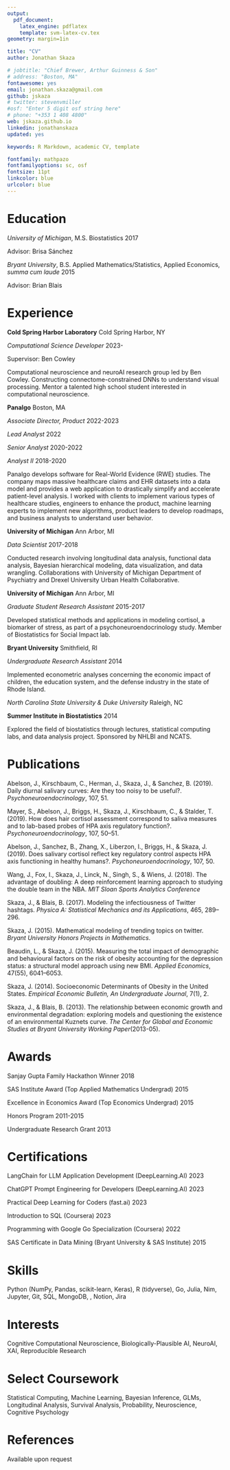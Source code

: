 ```yaml
---
output: 
  pdf_document:
    latex_engine: pdflatex
    template: svm-latex-cv.tex
geometry: margin=1in

title: "CV"
author: Jonathan Skaza

# jobtitle: "Chief Brewer, Arthur Guinness & Son"
# address: "Boston, MA"
fontawesome: yes
email: jonathan.skaza@gmail.com
github: jskaza
# twitter: stevenvmiller
#osf: "Enter 5 digit osf string here"
# phone: "+353 1 408 4800"
web: jskaza.github.io
linkedin: jonathanskaza
updated: yes

keywords: R Markdown, academic CV, template

fontfamily: mathpazo
fontfamilyoptions: sc, osf
fontsize: 11pt
linkcolor: blue
urlcolor: blue
---
```


# Education

*University of Michigan*, M.S. Biostatistics \hfill 2017

Advisor: Brisa Sánchez

*Bryant University*, B.S. Applied Mathematics/Statistics, Applied Economics, *summa cum laude*  \hfill 2015

Advisor: Brian Blais


# Experience

**Cold Spring Harbor Laboratory** \hfill Cold Spring Harbor, NY

*Computational Science Developer* \hfill 2023-

Supervisor: Ben Cowley

Computational neuroscience and neuroAI research group led by Ben Cowley. Constructing connectome-constrained DNNs to understand visual processing. Mentor a talented high school student interested in computational neuroscience.

**Panalgo** \hfill Boston, MA

*Associate Director, Product* \hfill 2022-2023

*Lead Analyst* \hfill 2022

*Senior Analyst* \hfill 2020-2022

*Analyst II* \hfill 2018-2020

Panalgo develops software for Real-World Evidence (RWE) studies. The company maps massive healthcare claims and EHR datasets into a data model and provides a web application to drastically simplify and accelerate patient-level analysis. I worked with clients to implement various types of healthcare studies, engineers to enhance the product, machine learning experts to implement new algorithms, product leaders to develop roadmaps, and business analysts to understand user behavior.

**University of Michigan** \hfill Ann Arbor, MI

*Data Scientist* \hfill 2017-2018

Conducted research involving longitudinal data analysis, functional data analysis, Bayesian hierarchical modeling, data visualization, and data wrangling. Collaborations with University of Michigan Department of Psychiatry and Drexel University Urban Health Collaborative.

**University of Michigan** \hfill Ann Arbor, MI

*Graduate Student Research Assistant* \hfill 2015-2017

Developed statistical methods and applications in modeling cortisol, a biomarker of stress, as part of a psychoneuroendocrinology study. Member of Biostatistics for Social Impact lab.

**Bryant University** \hfill Smithfield, RI

*Undergraduate Research Assistant* \hfill 2014

Implemented econometric analyses concerning the economic impact of children, the education system, and the defense industry in the state of Rhode Island.


*North Carolina State University \& Duke University* \hfill Raleigh, NC

**Summer Institute in Biostatistics** \hfill 2014

Explored the field of biostatistics through lectures, statistical computing labs, and data analysis project. Sponsored by NHLBI and NCATS.


# Publications

Abelson, J., Kirschbaum, C., Herman, J., Skaza, J., & Sanchez, B. (2019). Daily diurnal salivary curves: Are they too noisy to be useful?. *Psychoneuroendocrinology*, 107, 51.

Mayer, S., Abelson, J., Briggs, H., Skaza, J., Kirschbaum, C., & Stalder, T. (2019). How does hair cortisol assessment correspond to saliva measures and to lab-based probes of HPA axis regulatory function?. *Psychoneuroendocrinology*, 107, 50–51.

Abelson, J., Sanchez, B., Zhang, X., Liberzon, I., Briggs, H., & Skaza, J. (2019). Does salivary cortisol reflect key regulatory control aspects HPA axis functioning in healthy humans?. *Psychoneuroendocrinology*, 107, 50.

Wang, J., Fox, I., Skaza, J., Linck, N., Singh, S., & Wiens, J. (2018). The advantage of doubling: A deep reinforcement learning approach to studying the double team in the NBA. *MIT Sloan Sports Analytics Conference*

Skaza, J., & Blais, B. (2017). Modeling the infectiousness of Twitter hashtags. *Physica A: Statistical Mechanics and its Applications*, 465, 289–296.

Skaza, J. (2015). Mathematical modeling of trending topics on twitter. *Bryant University Honors Projects in Mathematics*.

Beaudin, L., & Skaza, J. (2015). Measuring the total impact of demographic and behavioural factors on the risk of obesity accounting for the depression status: a structural model approach using new BMI. *Applied Economics*, 47(55), 6041–6053.

Skaza, J. (2014). Socioeconomic Determinants of Obesity in the United States. *Empirical Economic Bulletin, An Undergraduate Journal*, 7(1), 2.

Skaza, J., & Blais, B. (2013). The relationship between economic growth and environmental degradation: exploring models and questioning the existence of an environmental Kuznets curve. *The Center for Global and Economic Studies at Bryant University Working Paper*(2013-05).

# Awards

Sanjay Gupta Family Hackathon Winner \hfill 2018

SAS Institute Award (Top Applied Mathematics Undergrad) \hfill 2015

Excellence in Economics Award (Top Economics Undergrad)  \hfill 2015

Honors Program \hfill 2011-2015

Undergraduate Research Grant  \hfill 2013

# Certifications

LangChain for LLM Application Development (DeepLearning.AI)  \hfill 2023

ChatGPT Prompt Engineering for Developers (DeepLearning.AI)  \hfill 2023

Practical Deep Learning for Coders (fast.ai) \hfill 2023

Introduction to SQL (Coursera) \hfill 2023

Programming with Google Go Specialization (Coursera) \hfill 2022

SAS Certificate in Data Mining (Bryant University & SAS Institute) \hfill 2015


# Skills

Python (NumPy, Pandas, scikit-learn, Keras), R (tidyverse), Go, Julia, Nim, Jupyter, Git, SQL, MongoDB, \LaTeX{}, Notion, Jira


# Interests

Cognitive Computational Neuroscience, Biologically-Plausible AI, NeuroAI, XAI, Reproducible Research

# Select Coursework

Statistical Computing, Machine Learning, Bayesian Inference, GLMs, Longitudinal Analysis, Survival Analysis, Probability, Neuroscience, Cognitive Psychology

# References

Available upon request